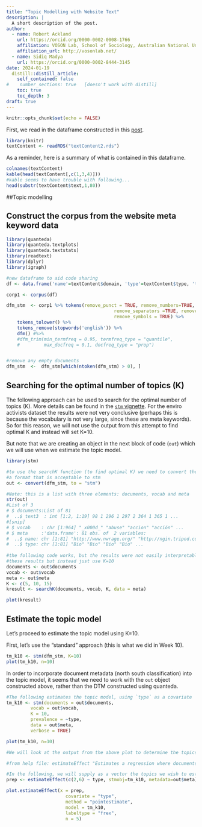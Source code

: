 ```yaml
---
title: "Topic Modelling with Website Text"
description: |
  A short description of the post.
author:
  - name: Robert Ackland
    url: https://orcid.org/0000-0002-0008-1766
    affiliation: VOSON Lab, School of Sociology, Australian National University
    affiliation_url: http://vosonlab.net/
  - name: Sidiq Madya
    url: https://orcid.org/0000-0002-8444-3145
date: 2024-01-19
  distill::distill_article:
    self_contained: false
#    number_sections: true   [doesn't work with distill]
    toc: true
    toc_depth: 3
draft: true
---
```



```r
knitr::opts_chunk$set(echo = FALSE)
```


First, we read in the dataframe constructed in this [post](https://vosonlab.github.io/posts/2023-02-23-hyperlink-networks-and-website-text-content/).

```r
library(knitr)
textContent <- readRDS("textContent2.rds")
```

As a reminder, here is a summary of what is contained in this dataframe.

```r
colnames(textContent)
kable(head(textContent[,c(1,3,4)]))
#kable seems to have trouble with following...
head(substr(textContent$text,1,80))
```

##Topic modelling

## Construct the corpus from the website meta keyword data

```r
library(quanteda)
library(quanteda.textplots)
library(quanteda.textstats)
library(readtext)
library(dplyr)
library(igraph)

#new dataframe to aid code sharing
df <- data.frame('name'=textContent$domain, 'type'=textContent$type, 'text'=textContent$text)

corp1 <- corpus(df)

dfm_stm  <- corp1 %>% tokens(remove_punct = TRUE, remove_numbers=TRUE, 
                                        remove_separators =TRUE, remove_url = TRUE, 
                                        remove_symbols = TRUE) %>%  
    tokens_tolower() %>%
    tokens_remove(stopwords('english')) %>%
    dfm() #%>%
    #dfm_trim(min_termfreq = 0.95, termfreq_type = "quantile", 
    #         max_docfreq = 0.1, docfreq_type = "prop")


#remove any empty documents
dfm_stm  <-  dfm_stm[which(ntoken(dfm_stm) > 0), ]


```

## Searching for the optimal number of topics (K)

The following approach can be used to search for the optimal number of topics (K). More details can be found in the [`stm` vignette](https://cran.r-project.org/web/packages/stm/vignettes/stmVignette.pdf). For the enviro activists dataset the results were not very conclusive (perhaps this is because the vocabulary is not very large, since these are meta keywords). So for this reason, we will not use the output from this attempt to find optimal K and instead will set K=10.

But note that we are creating an object in the next block of code (`out`) which we will use when we estimate the topic model.

```r
library(stm)

#to use the searchK function (to find optimal K) we need to convert the quanteda dfm to 
#a format that is acceptable to stm
out <- convert(dfm_stm, to = "stm")

#Note: this is a list with three elements: documents, vocab and meta
str(out)
#List of 3
# $ documents:List of 81
#  ..$ text3  : int [1:2, 1:19] 98 1 296 1 297 2 364 1 365 1 ...
#[snip]
# $ vocab    : chr [1:964] "_x000d_" "abuse" "accion" "acción" ...
# $ meta     :'data.frame':	81 obs. of  2 variables:
#  ..$ name: chr [1:81] "http://www.nwrage.org/" "http://ngin.tripod.com/" "http://www.ifoam.org/" #"http://www.i-sis.org.uk/" ...
#  ..$ type: chr [1:81] "Bio" "Bio" "Bio" "Bio" ...  
  
#the following code works, but the results were not easily interpretable and so we aren't using
#these results but instead just use K=10
documents <- out$documents
vocab <- out$vocab
meta <- out$meta
K <- c(5, 10, 15)
kresult <- searchK(documents, vocab, K, data = meta)

plot(kresult)
```


## Estimate the topic model

Let's proceed to estimate the topic model using K=10.

First, let's use the "standard" approach (this is what we did in Week 10).

```r

tm_k10 <- stm(dfm_stm, K=10)
plot(tm_k10, n=10)

```

In order to incorporate document metadata (north south classification) into the topic model, it seems that we need to work with the `out` object constructed above, rather than the DTM constructed using quanteda.

```r

#The following estimates the topic model, using `type` as a covariate 
tm_k10 <- stm(documents = out$documents,
         vocab = out$vocab, 
         K = 10,
         prevalence = ~type,
         data = out$meta,
         verbose = TRUE)

plot(tm_k10, n=10)

#We will look at the output from the above plot to determine the topics we wish to focus on

#from help file: estimateEffect "Estimates a regression where documents are the units, the outcome is the proportion of each document about a topic in an STM model and the covariates are document-meta data." 

#In the following, we will supply as a vector the topics we wish to estimate the regression for
prep <- estimateEffect(c(2,6) ~ type, stmobj=tm_k10, metadata=out$meta)

plot.estimateEffect(x = prep,
                      covariate = "type",
                      method = "pointestimate",
                      model = tm_k10,
                      labeltype = "frex",
                      n = 5)

```




